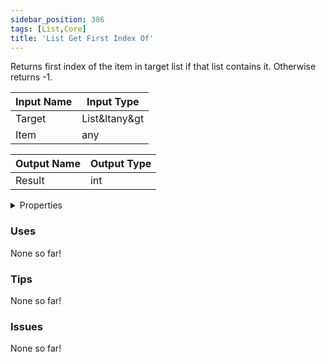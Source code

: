 ```yaml
---
sidebar_position: 386
tags: [List,Core]
title: 'List Get First Index Of'
---
```


Returns first index of the item in target list if that list contains it. Otherwise returns -1.




<EsbSvg />

| Input Name | Input Type |
|-----------|-----------|
| Target | List&ltany&gt |
| Item | any |

| Output Name | Output Type |
|-----------|-----------|
| Result | int |


<details>
  <summary>Properties</summary>
  <div>
    <div>
    <table>
      <thead>
        <tr>
          <th>Is beta required?</th>
          <th>❌</th>
        </tr>
        <tr>
          <th>Is this chip a trolling risk?</th>
          <th>❌</th>
        </tr>
        <tr>
          <th>Is this chip a role assignment risk?</th>
          <th>❌</th>
        </tr>
        <tr>
          <th>Chip UUID</th>
          <th>d8926108-6c7d-4c78-8fbd-baac2b210e03</th>
        </tr>
      </thead>
    </table>
    </div>
  </div>
</details>

### Uses

None so far!

### Tips

None so far!

### Issues

None so far!
